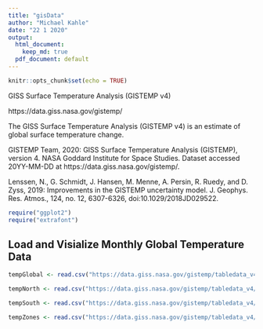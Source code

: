 ```yaml
---
title: "gisData"
author: "Michael Kahle"
date: "22 1 2020"
output:
  html_document: 
    keep_md: true
  pdf_document: default
---
```


```r
knitr::opts_chunk$set(echo = TRUE)
```

GISS Surface Temperature Analysis (GISTEMP v4)

https://data.giss.nasa.gov/gistemp/

The GISS Surface Temperature Analysis (GISTEMP v4) is an estimate of global surface temperature change. 

GISTEMP Team, 2020: GISS Surface Temperature Analysis (GISTEMP), version 4. NASA Goddard Institute for Space Studies. Dataset accessed 20YY-MM-DD at https://data.giss.nasa.gov/gistemp/.

Lenssen, N., G. Schmidt, J. Hansen, M. Menne, A. Persin, R. Ruedy, and D. Zyss, 2019: Improvements in the GISTEMP uncertainty model. J. Geophys. Res. Atmos., 124, no. 12, 6307-6326, doi:10.1029/2018JD029522.



```r
require("ggplot2")
require("extrafont")
```

## Load and Visialize Monthly Global Temperature Data 


```r
tempGlobal <- read.csv("https://data.giss.nasa.gov/gistemp/tabledata_v4/GLB.Ts+dSST.csv", sep=",", na = "NA", skip = 1)

tempNorth <- read.csv("https://data.giss.nasa.gov/gistemp/tabledata_v4/NH.Ts+dSST.csv", sep=",", na = "NA", skip = 1)

tempSouth <- read.csv("https://data.giss.nasa.gov/gistemp/tabledata_v4/SH.Ts+dSST.csv", sep=",", na = "NA", skip = 1)

tempZones <- read.csv("https://data.giss.nasa.gov/gistemp/tabledata_v4/ZonAnn.Ts+dSST.csv", sep=",", na = "NA", skip = 1)


 
```
